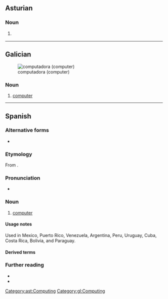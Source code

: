 ==Asturian==
{{wikipedia|lang=ast}}

===Noun===
{{ast-noun|f|computadores}}

# {{l|en|computer}} {{gloss|a programmable device}}
#: {{syn|ast|ordenador}}

[[Category:ast:Computing]]

----

==Galician==
{{wikipedia|lang=gl}}
[[File:Macintosh classic.jpg|thumb|computadora (computer)]]

===Noun===
{{gl-noun|f}}

# [[computer]]
#: {{syn|gl|computador|ordenador}}

[[Category:gl:Computing]]

----

==Spanish==
{{wikipedia|lang=es}}

===Alternative forms===
* {{alter|es|compu||informal}}

===Etymology===
From {{m|es|computador}}.

===Pronunciation===
* {{es-IPA}}

===Noun===
{{es-noun|f}}

# [[computer]]
#: {{syn|es|computador|ordenador}}

====Usage notes====
Used in Mexico, Puerto Rico, Venezuela, Argentina, Peru, Uruguay, Cuba, Costa Rica, Bolivia, and Paraguay.

====Derived terms====
{{col3|es
|computadora de mesa
|computadora de sobremesa
|computadora portátil
}}

===Further reading===
* {{R:DRAE}}
* {{R:DPD}}

{{C|es|Computing}}